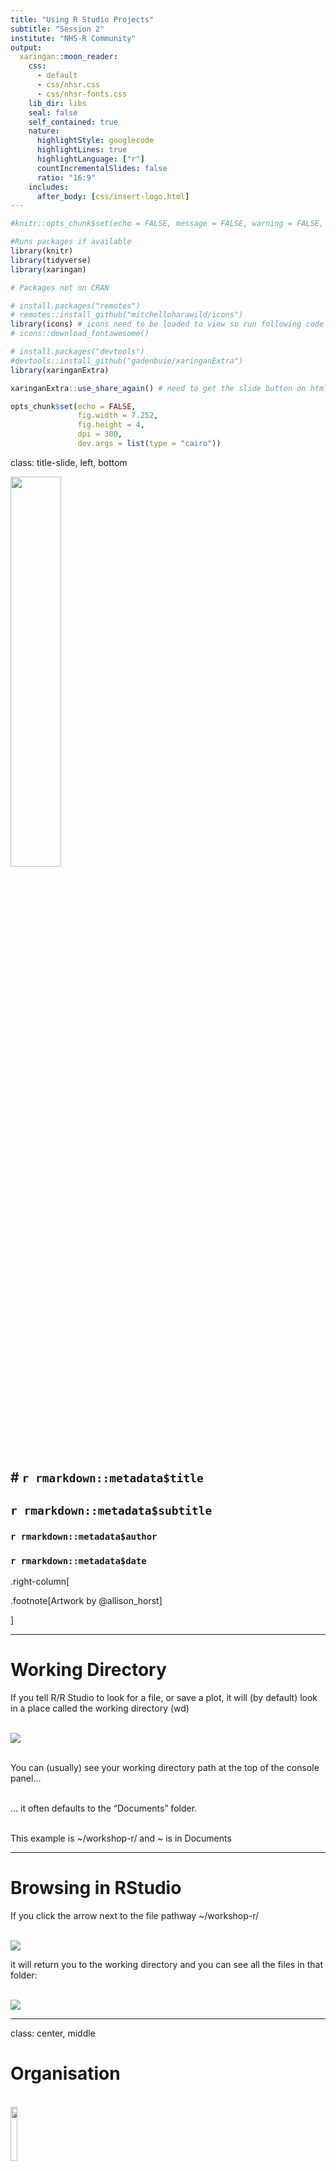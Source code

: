 ```yaml
---
title: "Using R Studio Projects"
subtitle: "Session 2"
institute: "NHS-R Community"
output:
  xaringan::moon_reader:
    css: 
      - default
      - css/nhsr.css
      - css/nhsr-fonts.css
    lib_dir: libs
    seal: false
    self_contained: true
    nature:
      highlightStyle: googlecode
      highlightLines: true
      highlightLanguage: ["r"]
      countIncrementalSlides: false
      ratio: "16:9"
    includes:
      after_body: [css/insert-logo.html]
---
```


```r

#knitr::opts_chunk$set(echo = FALSE, message = FALSE, warning = FALSE, results = 'asis')

#Runs packages if available
library(knitr)
library(tidyverse)
library(xaringan)

# Packages not on CRAN

# install.packages("remotes")
# remotes::install_github("mitchelloharawild/icons")
library(icons) # icons need to be loaded to view so run following code if not already done
# icons::download_fontawesome()

# install.packages("devtools")
#devtools::install_github("gadenbuie/xaringanExtra")
library(xaringanExtra)

xaringanExtra::use_share_again() # need to get the slide button on html view

opts_chunk$set(echo = FALSE,
               fig.width = 7.252,
               fig.height = 4,
               dpi = 300,
               dev.args = list(type = "cairo"))

```

class: title-slide, left, bottom

<img src="img/session02/cracked_setwd.PNG" width="40%"/>

# `r rmarkdown::metadata$title`
----
## **`r rmarkdown::metadata$subtitle`**
### `r rmarkdown::metadata$author`
### `r rmarkdown::metadata$date`

.right-column[

.footnote[Artwork by @allison_horst]

]

---

# Working Directory

If you tell R/R Studio to look for a file, or save a plot, it will (by default) look in a place called the working
directory (wd) </br>

</br> <img class="center" src="img/session02/working-directory.PNG"/>

</br> You can (usually) see your working directory path at the top of the console panel...</br>

</br> ... it often defaults to the "Documents" folder. </br>

</br> This example is ~/workshop-r/ and ~ is in Documents

---

# Browsing in RStudio

If you click the arrow next to the file pathway ~/workshop-r/

</br> <img src="img/session02/working-directory.PNG"/>

it will return you to the working directory and you can see all the files in that folder:

</br> <img class="center" src="img/session02/wd-files.PNG"/>

---

class: center, middle

# Organisation

</br> <img class="center"src="img/session02/cognitive-load.PNG" width="15%"/>

</br> Sooner or later (but probably sooner) you will wish to change where files are saved (and loaded from). </br>

</br> Being organised is key:</br>

</br> Reduces cognitive load (and frustration).

.footnote[Artwork by @allison_horst]

---

# RStudio Projects

</br> make it *far easier* for you to: </br>

</br> 1) .blue[*Organise*] files and workflow </br>
</br> 2) .blue[*Switch*] between projects </br>
</br> 3) .blue[*Share*] scripts / projects with others </br>


</br> .green[(when collaborating or getting assistance)] </br>

</br> Recommended for all tasks (large or small).

---

# Create a project

</br> File `r icons::fontawesome("arrow-right")` New Project `r icons::fontawesome("arrow-right")` New Directory `r icons::fontawesome("arrow-right")` New Project

</br> Name the directory "workshop-r" </br>
</br> Create as a subdirectory somewhere useful for you </br>
</br> Create project! </br>

---

# RStudio Projects

Now your working directory is your project directory:

</br> <img class="center" src="img/session02/workshop-r-project.PNG"/>

</br> R will save and load files from here (by default). </br>
</br> If starting another project, repeat this process.

---

class: middle, center

# R Studio Projects

Switching between projects is simple

</br> <img class="center" src="img/session02/project-list.PNG"/>

---

# Acknowledgements

Artwork by @allison_horst

#### This work is licensed as

</br> Creative Commons
</br> Attribution
</br> ShareAlike 4.0
</br> International
</br> To view a copy of this license, visit
</br> https://creativecommons.org/licenses/by/4.0/
